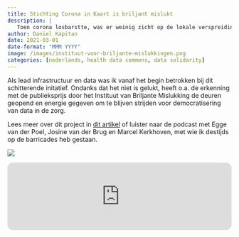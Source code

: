 ```yaml
---
title: Stichting Corona in Kaart is briljant mislukt
description: |
   Toen corona losbarstte, was er weinig zicht op de lokale verspreiding van het coronavirus. De Stichting Corona in Kaart ontwikkelde daarom een regionaal data- en informatieplatform en realiseerde een pilot in Rotterdam. Helaas lukte het niet om het platform in de lucht te houden en op nationaal niveau uit te rollen.
author: Daniel Kapitan
date: 2021-03-01
date-format: "MMM YYYY"
image: /images/instituut-voor-briljante-mislukkingen.png
categories: [nederlands, health data commons, data solidarity]
---
```




::: {.grid}
::: {.g-col-6}
Als lead infrastructuur en data was ik vanaf het begin betrokken bij dit schitterende initatief. Ondanks dat het niet is gelukt, heeft o.a. de erkenning met de publieksprijs door het Instituut van Briljante Mislukking de deuren geopend en energie gegeven om te blijven strijden voor democratisering van data in de zorg.

Lees meer over dit project in [dit artikel](https://www.briljantemislukkingen.nl/2021/03/09/coronainkaart/) of luister naar de podcast met Egge van der Poel, Josine van der Brug en Marcel Kerkhoven, met wie ik destijds op de barricades heb gestaan.
:::
::: {.g-col-6}
![](/images/instituut-voor-briljante-mislukkingen.png)
```{=html}
<iframe style="border-radius:12px" src="https://open.spotify.com/embed/episode/3PCRGRIeeC8s9JbbsKC8YN?utm_source=generator" width="100%" height="152" frameBorder="0" allowfullscreen="" allow="autoplay; clipboard-write; encrypted-media; fullscreen; picture-in-picture" loading="lazy"></iframe>
```
:::
:::
